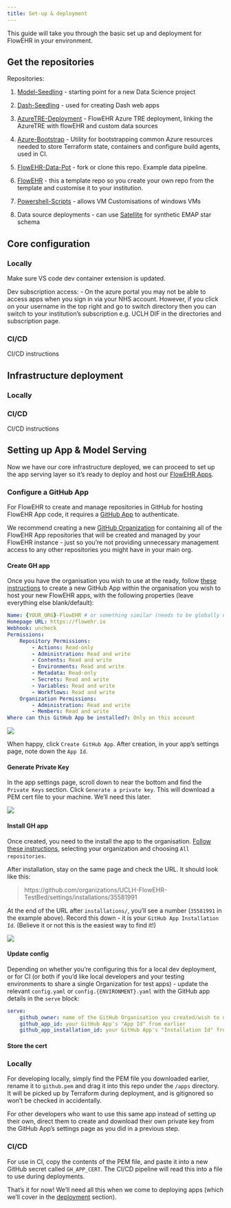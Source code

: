 ```yaml
---
title: Set-up & deployment
---
```


This guide will take you through the basic set up and deployment for FlowEHR in your environment.

## Get the repositories

Repositories:

1. [Model-Seedling](https://github.com/SAFEHR-data/Model-Seedling) - starting point for a new Data Science project

2. [Dash-Seedling](https://github.com/SAFEHR-data/Dash-Seedling) - used for creating Dash web apps

3. [AzureTRE-Deployment](https://github.com/microsoft/AzureTRE-Deployment) - FlowEHR Azure TRE deployment, linking the AzureTRE with flowEHR and custom data sources

4. [Azure-Bootstrap](https://github.com/SAFEHR-data/Azure-Bootstrap) - Utility for bootstrapping common Azure resources needed to store Terraform state, containers and configure build agents, used in CI.

5. [FlowEHR-Data-Pot](https://github.com/SAFEHR-data/FlowEHR-Data-Pot) - fork or clone this repo. Example data pipeline. 

6. [FlowEHR](https://github.com/SAFEHR-data/FlowEHR) - this a template repo so you create your own repo from the template and customise it to your institution.

7. [Powershell-Scripts](https://github.com/SAFEHR-data/Powershell-Scripts) - allows VM Customisations of windows VMs

8. Data source deployments - can use [Satellite](https://github.com/SAFEHR-data/Satellite) for synthetic EMAP star schema

## Core configuration

::: {.panel-tabset}
### Locally

Make sure VS code dev container extension is updated.

Dev subscription access:
- On the azure portal you may not be able to access apps when you sign in via your NHS account. However, if you click on your username in the top right and go to switch directory then you can switch to your institution's subscription e.g. UCLH DIF in the directories and subscription page.

### CI/CD

CI/CD instructions
:::

## Infrastructure deployment

::: {.panel-tabset}
### Locally


### CI/CD

CI/CD instructions
:::


## Setting up App & Model Serving

Now we have our core infrastructure deployed, we can proceed to set up the app serving layer so it's ready to deploy and host our [FlowEHR Apps](../anatomy/apps.qmd).


### Configure a GitHub App

For FlowEHR to create and manage repositories in GitHub for hosting FlowEHR App code, it requires a [GitHub App](https://docs.github.com/en/apps/creating-github-apps/creating-github-apps/about-apps) to authenticate.

We recommend creating a new [GitHub Organization](https://docs.github.com/en/organizations/collaborating-with-groups-in-organizations/about-organizations) for containing all of the FlowEHR App repositories that will be created and managed by your FlowEHR instance - just so you're not providing unnecessary management access to any other repositories you might have in your main org.


#### Create GH app

Once you have the organisation you wish to use at the ready, follow [these instructions](https://docs.github.com/en/apps/creating-github-apps/creating-github-apps/creating-a-github-app) to create a new GitHub App within the organisation you wish to host your new FlowEHR apps, with the following properties (leave everything else blank/default):

```yaml
Name: {YOUR_ORG}-FlowEHR # or something similar (needs to be globally unique)
Homepage URL: https://flowehr.io
Webhook: uncheck
Permissions:
    Repository Permissions:
        - Actions: Read-only
        - Administration: Read and write
        - Contents: Read and write
        - Environments: Read and write
        - Metadata: Read-only
        - Secrets: Read and write
        - Variables: Read and write
        - Workflows: Read and write
    Organization Permissions:
        - Administration: Read and write
        - Members: Read and write
Where can this GitHub App be installed?: Only on this account
```

![](./assets/github-app-permissions.png){fig-alt="Configure GitHub App permissions"}

When happy, click `Create GitHub App`. After creation, in your app's settings page, note down the `App Id`.


#### Generate Private Key

In the app settings page, scroll down to near the bottom and find the `Private Keys` section. Click `Generate a private key`. This will download a PEM cert file to your machine. We'll need this later.

![](./assets/create-private-key.png){fig-alt="Create a private key"}


#### Install GH app

Once created, you need to the install the app to the organisation. [Follow these instructions](https://docs.github.com/en/apps/maintaining-github-apps/installing-github-apps), selecting your organization and choosing `All repositories`.

After installation, stay on the same page and check the URL. It should look like this:

> https://github.com/organizations/UCLH-FlowEHR-TestBed/settings/installations/35581991

At the end of the URL after `installations/`, you'll see a number (`35581991` in the example above). Record this down - it is your `GitHub App Installation Id`. (Believe it or not this is the easiest way to find it!)

![](./assets/find-installation-id.png){fig-alt="Find your Installation Id"}


#### Update config

Depending on whether you're configuring this for a local dev deployment, or for CI (or both if you'd like local developers and your testing environments to share a single Organization for test apps) - update the relevant `config.yaml` or `config.{ENVIRONMENT}.yaml` with the GitHub app details in the `serve` block:

```yaml
serve:
    github_owner: name of the GitHub Organisation you created/wish to use for deploying apps into
    github_app_id: your GitHub App's "App Id" from earlier
    github_app_installation_id: your GitHub App's "Installation Id" from earlier
```


#### Store the cert

::: {.panel-tabset}
### Locally

For developing locally, simply find the PEM file you downloaded earlier, rename it to `github.pem` and drag it into this repo under the `/apps` directory. It will be picked up by Terraform during deployment, and is gitignored so won't be checked in accidentally.

:::{.callout-note}
For other developers who want to use this same app instead of setting up their own, direct them to create and download their own private key from the GitHub App's settings page as you did in a previous step.
:::

### CI/CD

For use in CI, copy the contents of the PEM file, and paste it into a new GitHub secret called `GH_APP_CERT`. The CI/CD pipeline will read this into a file to use during deployments.
:::

That's it for now! We'll need all this when we come to deploying apps (which we'll cover in the [deployment](./60_deployment.qmd) section).

